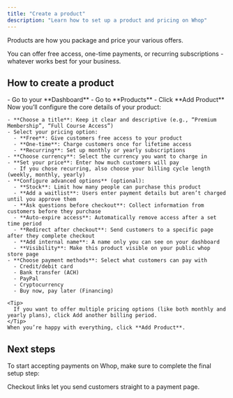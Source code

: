 ```yaml
---
title: "Create a product"
description: "Learn how to set up a product and pricing on Whop"
---
```


Products are how you package and price your various offers.

You can offer free access, one-time payments, or recurring subscriptions - whatever works best for your business.

## How to create a product

<Steps>
  <Step title="Add a product" titleSize="h3">
    - Go to your **Dashboard**
    - Go to **Products**
    - Click **Add Product**
  </Step>
  <Step title="Set up your product details" titleSize="h3">
    Now you’ll configure the core details of your product:

    - **Choose a title**: Keep it clear and descriptive (e.g., “Premium Membership”, “Full Course Access”)
    - Select your pricing option:
      - **Free**: Give customers free access to your product
      - **One-time**: Charge customers once for lifetime access
      - **Recurring**: Set up monthly or yearly subscriptions
    - **Choose currency**: Select the currency you want to charge in
    - **Set your price**: Enter how much customers will pay
      - If you chose recurring, also choose your billing cycle length (weekly, monthly, yearly)
    - **Configure advanced options** (optional):
      - **Stock**: Limit how many people can purchase this product
      - **Add a waitlist**: Users enter payment details but aren’t charged until you approve them
      - **Ask questions before checkout**: Collect information from customers before they purchase
      - **Auto-expire access**: Automatically remove access after a set time period
      - **Redirect after checkout**: Send customers to a specific page after they complete checkout
      - **Add internal name**: A name only you can see on your dashboard
      - **Visibility**: Make this product visible on your public whop store page
    - **Choose payment methods**: Select what customers can pay with
      - Credit/debit card
      - Bank transfer (ACH)
      - PayPal
      - Cryptocurrency
      - Buy now, pay later (Financing)

    <Tip>
      If you want to offer multiple pricing options (like both monthly and yearly plans), click Add another billing period.
    </Tip>
    When you’re happy with everything, click **Add Product**.
  </Step>
</Steps>

## Next steps

To start accepting payments on Whop, make sure to complete the final setup step:

<Card title="Copy checkout link" icon="link" href="/payments/create-checkout-link">
  Checkout links let you send customers straight to a payment page.
</Card>